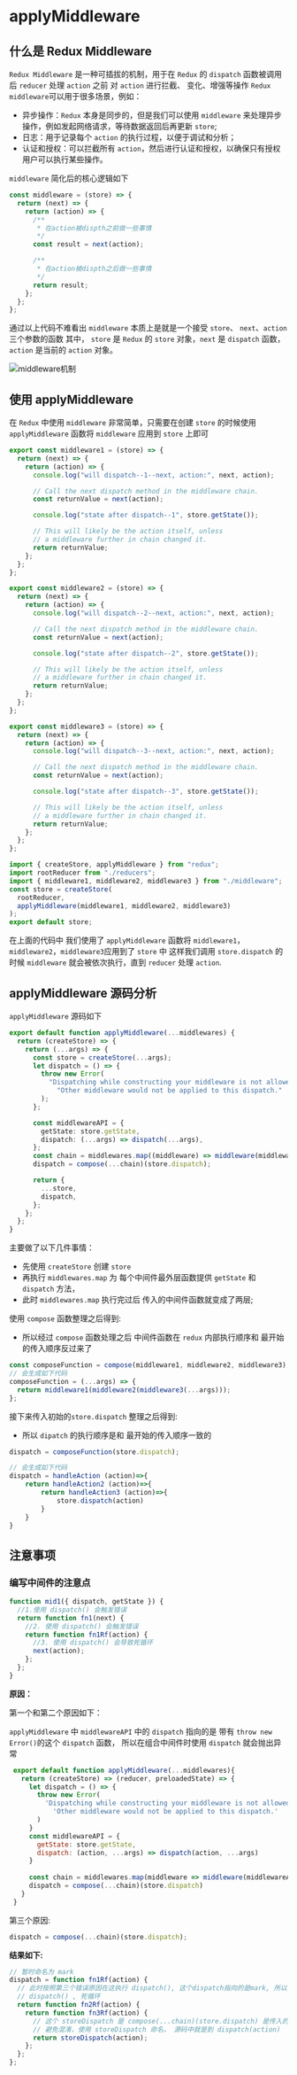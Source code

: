 # applyMiddleware

## 什么是 Redux Middleware

`Redux Middleware` 是一种可插拔的机制，用于在 `Redux` 的 `dispatch` 函数被调用后 `reducer` 处理 `action` 之前 对 `action` 进行拦截、
变化、增强等操作 `Redux middleware`可以用于很多场景，例如：

- 异步操作：`Redux` 本身是同步的，但是我们可以使用 `middleware` 来处理异步操作，例如发起网络请求，等待数据返回后再更新 `store`;
- 日志：用于记录每个 `action` 的执行过程，以便于调试和分析；
- 认证和授权：可以拦截所有 `action`，然后进行认证和授权，以确保只有授权用户可以执行某些操作。

`middleware` 简化后的核心逻辑如下

```javascript
const middleware = (store) => {
  return (next) => {
    return (action) => {
      /**
       * 在action被dispth之前做一些事情
       */
      const result = next(action);

      /**
       * 在action被dispth之后做一些事情
       */
      return result;
    };
  };
};
```

通过以上代码不难看出 `middleware` 本质上是就是一个接受 `store`、 `next`、`action` 三个参数的函数 其中，
`store` 是 `Redux` 的 `store` 对象，`next` 是 `dispatch` 函数，`action` 是当前的 `action` 对象。

![middleware机制](./images/2b9f728888982640c4fd8eb2cfb0e906.webp)

## 使用 applyMiddleware

在 `Redux` 中使用 `middleware` 非常简单，只需要在创建 `store` 的时候使用 `applyMiddleware` 函数将 `middleware` 应用到 `store` 上即可

```ts title='./middleware.tsx'
export const middleware1 = (store) => {
  return (next) => {
    return (action) => {
      console.log("will dispatch--1--next, action:", next, action);

      // Call the next dispatch method in the middleware chain.
      const returnValue = next(action);

      console.log("state after dispatch--1", store.getState());

      // This will likely be the action itself, unless
      // a middleware further in chain changed it.
      return returnValue;
    };
  };
};

export const middleware2 = (store) => {
  return (next) => {
    return (action) => {
      console.log("will dispatch--2--next, action:", next, action);

      // Call the next dispatch method in the middleware chain.
      const returnValue = next(action);

      console.log("state after dispatch--2", store.getState());

      // This will likely be the action itself, unless
      // a middleware further in chain changed it.
      return returnValue;
    };
  };
};

export const middleware3 = (store) => {
  return (next) => {
    return (action) => {
      console.log("will dispatch--3--next, action:", next, action);

      // Call the next dispatch method in the middleware chain.
      const returnValue = next(action);

      console.log("state after dispatch--3", store.getState());

      // This will likely be the action itself, unless
      // a middleware further in chain changed it.
      return returnValue;
    };
  };
};
```

```ts title='./store.tsx'
import { createStore, applyMiddleware } from "redux";
import rootReducer from "./reducers";
import { middleware1, middleware2, middleware3 } from "./middleware";
const store = createStore(
  rootReducer,
  applyMiddleware(middleware1, middleware2, middleware3)
);
export default store;
```

在上面的代码中 我们使用了 `applyMiddleware` 函数将 `middleware1`，`middleware2`，`middleware3`应用到了 `store` 中
这样我们调用 `store.dispatch` 的时候 `middleware` 就会被依次执行，直到 `reducer` 处理 `action`.

## applyMiddleware 源码分析

`applyMiddleware` 源码如下

```ts title=middleware.ts
export default function applyMiddleware(...middlewares) {
  return (createStore) => {
    return (...args) => {
      const store = createStore(...args);
      let dispatch = () => {
        throw new Error(
          "Dispatching while constructing your middleware is not allowed. " +
            "Other middleware would not be applied to this dispatch."
        );
      };

      const middlewareAPI = {
        getState: store.getState,
        dispatch: (...args) => dispatch(...args),
      };
      const chain = middlewares.map((middleware) => middleware(middlewareAPI));
      dispatch = compose(...chain)(store.dispatch);

      return {
        ...store,
        dispatch,
      };
    };
  };
}
```

主要做了以下几件事情：

- 先使用 `createStore` 创建 `store`
- 再执行 `middlewares.map` 为 每个中间件最外层函数提供 `getState` 和 `dispatch` 方法，
- 此时 `middlewares.map` 执行完过后 传入的中间件函数就变成了两层;

使用 `compose` 函数整理之后得到:

- 所以经过 `compose` 函数处理之后 中间件函数在 `redux` 内部执行顺序和 最开始的传入顺序反过来了

```javascript
const composeFunction = compose(middleware1, middleware2, middleware3);
// 会生成如下代码
composeFunction = (...args) => {
  return middleware1(middleware2(middleware3(...args)));
};
```

接下来传入初始的`store.dispatch` 整理之后得到:

- 所以 `dipatch` 的执行顺序是和 最开始的传入顺序一致的

```javascript
dispatch = composeFunction(store.dispatch);

// 会生成如下代码
dispatch = handleAction (action)=>{
    return handleAction2 (action)=>{
        return handleAction3 (action)=>{
            store.dispatch(action)
        }
    }
}
```

## 注意事项

### 编写中间件的注意点

```javascript
function mid1({ dispatch, getState }) {
  //1.使用 dispatch() 会触发错误
  return function fn1(next) {
    //2. 使用 dispatch() 会触发错误
    return function fn1Rf(action) {
      //3. 使用 dispatch() 会导致死循环
      next(action);
    };
  };
}
```

<b>原因：</b>

第一个和第二个原因如下：

`applyMiddleware` 中 `middlewareAPI` 中的 `dispatch` 指向的是 带有 `throw new Error()`的这个 `dispatch` 函数，
所以在组合中间件时使用 `dispatch` 就会抛出异常

```javascript
 export default function applyMiddleware(...middlewares){
   return (createStore) => (reducer, preloadedState) => {
     let dispatch = () => {
       throw new Error(
         'Dispatching while constructing your middleware is not allowed. ' +
           'Other middleware would not be applied to this dispatch.'
       )
     }
     const middlewareAPI = {
       getState: store.getState,
       dispatch: (action, ...args) => dispatch(action, ...args)
     }
 ​
     const chain = middlewares.map(middleware => middleware(middlewareAPI))
     dispatch = compose(...chain)(store.dispatch)
   }
 }
```

第三个原因:

```javascript
dispatch = compose(...chain)(store.dispatch);
```

<b>结果如下:</b>

```javascript
// 暂时命名为 mark
dispatch = function fn1Rf(action) {
  // 此时按照第三个错误原因在这执行 dispatch(), 这个dispatch指向的是mark, 所以会导致，无限重新执行fn1Rf
  // dispatch() , 死循环
  return function fn2Rf(action) {
    return function fn3Rf(action) {
      // 这个 storeDispatch 是 compose(...chain)(store.dispatch) 是传入的 store.dispatch
      // 避免混淆，使用 storeDispatch 命名， 源码中就是到 dispatch(action)
      return storeDispatch(action);
    };
  };
};
```
